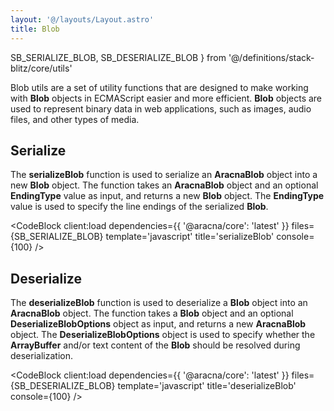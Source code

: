 ```yaml
---
layout: '@/layouts/Layout.astro'
title: Blob
---
```


  SB_SERIALIZE_BLOB,
  SB_DESERIALIZE_BLOB
} from '@/definitions/stack-blitz/core/utils'

Blob utils are a set of utility functions that are designed to make working with **Blob** objects in ECMAScript easier and more efficient. **Blob** objects are used to represent binary data in web applications, such as images, audio files, and other types of media.

## Serialize

The **serializeBlob** function is used to serialize an **AracnaBlob** object into a new **Blob** object. The function takes an **AracnaBlob** object and an optional **EndingType** value as input, and returns a new **Blob** object. The **EndingType** value is used to specify the line endings of the serialized **Blob**.

<CodeBlock
  client:load
  dependencies={{ '@aracna/core': 'latest' }}
  files={SB_SERIALIZE_BLOB}
  template='javascript'
  title='serializeBlob'
  console={100}
/>

## Deserialize

The **deserializeBlob** function is used to deserialize a **Blob** object into an **AracnaBlob** object. The function takes a **Blob** object and an optional **DeserializeBlobOptions** object as input, and returns a new **AracnaBlob** object. The **DeserializeBlobOptions** object is used to specify whether the **ArrayBuffer** and/or text content of the **Blob** should be resolved during deserialization.

<CodeBlock
  client:load
  dependencies={{ '@aracna/core': 'latest' }}
  files={SB_DESERIALIZE_BLOB}
  template='javascript'
  title='deserializeBlob'
  console={100}
/>
